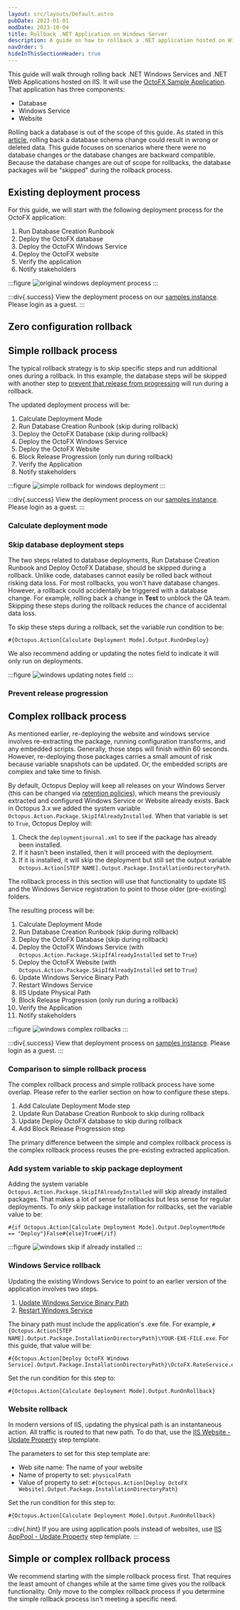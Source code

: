 ```yaml
---
layout: src/layouts/Default.astro
pubDate: 2023-01-01
modDate: 2023-10-04
title: Rollback .NET Application on Windows Server
description: A guide on how to rollback a .NET application hosted on Windows Servers.
navOrder: 5
hideInThisSectionHeader: true
---
```


This guide will walk through rolling back .NET Windows Services and .NET Web Applications hosted on IIS.  It will use the [OctoFX Sample Application](https://github.com/OctopusSamples/OctoFX).  That application has three components:

- Database
- Windows Service
- Website

Rolling back a database is out of the scope of this guide.  As stated in this [article](https://octopus.com/blog/database-rollbacks-pitfalls), rolling back a database schema change could result in wrong or deleted data.  This guide focuses on scenarios where there were no database changes or the database changes are backward compatible.  Because the database changes are out of scope for rollbacks, the database packages will be "skipped" during the rollback process.

## Existing deployment process

For this guide, we will start with the following deployment process for the OctoFX application:

1. Run Database Creation Runbook
1. Deploy the OctoFX database
1. Deploy the OctoFX Windows Service
1. Deploy the OctoFX website
1. Verify the application
1. Notify stakeholders

:::figure
![original windows deployment process](/docs/img/deployments/patterns/rollbacks/dotnet-windows-rollbacks/images/original-windows-deployment-process.png)
:::

:::div{.success}
View the deployment process on our [samples instance](https://samples.octopus.app/app#/Spaces-762/projects/01-octofx-original/deployments/process).  Please login as a guest.
:::

## Zero configuration rollback

<ZeroConfigRollback />

## Simple rollback process

The typical rollback strategy is to skip specific steps and run additional ones during a rollback.  In this example, the database steps will be skipped with another step to [prevent that release from progressing](/docs/releases/prevent-release-progression) will run during a rollback.

The updated deployment process will be:

1. Calculate Deployment Mode
1. Run Database Creation Runbook (skip during rollback)
1. Deploy the OctoFX Database (skip during rollback)
1. Deploy the OctoFX Windows Service
1. Deploy the OctoFX Website
1. Block Release Progression (only run during rollback)
1. Verify the Application
1. Notify stakeholders

:::figure
![simple rollback for windows deployment](/docs/img/deployments/patterns/rollbacks/dotnet-windows-rollbacks/images/windows-simple-rollback-process.png)
:::

:::div{.success}
View the deployment process on our [samples instance](https://samples.octopus.app/app#/Spaces-762/projects/02-octofx-simple-rollback/deployments/process).  Please login as a guest.
:::

### Calculate deployment mode

<CalculateDeploymentMode />

### Skip database deployment steps

The two steps related to database deployments, Run Database Creation Runbook and Deploy OctoFX Database, should be skipped during a rollback.  Unlike code, databases cannot easily be rolled back without risking data loss.  For most rollbacks, you won't have database changes.  However, a rollback could accidentally be triggered with a database change.  For example, rolling back a change in **Test** to unblock the QA team.   Skipping these steps during the rollback reduces the chance of accidental data loss.  

To skip these steps during a rollback, set the variable run condition to be:

```
#{Octopus.Action[Calculate Deployment Mode].Output.RunOnDeploy}
```

We also recommend adding or updating the notes field to indicate it will only run on deployments.

:::figure
![windows updating notes field](/docs/img/deployments/patterns/rollbacks/dotnet-windows-rollbacks/images/windows-updating-notes-field.png)
:::

### Prevent release progression

<PreventReleaseProgression />

## Complex rollback process

As mentioned earlier, re-deploying the website and windows service involves re-extracting the package, running configuration transforms, and any embedded scripts.  Generally, those steps will finish within 60 seconds.  However, re-deploying those packages carries a small amount of risk because variable snapshots can be updated.  Or, the embedded scripts are complex and take time to finish.  

By default, Octopus Deploy will keep all releases on your Windows Server (this can be changed via [retention policies](/docs/administration/retention-policies)), which means the previously extracted and configured Windows Service or Website already exists.  Back in Octopus 3.x we added the system variable `Octopus.Action.Package.SkipIfAlreadyInstalled`.  When that variable is set to `True`, Octopus Deploy will:

1. Check the `deploymentjournal.xml` to see if the package has already been installed.
2. If it hasn't been installed, then it will proceed with the deployment.
3. If it is installed, it will skip the deployment but still set the output variable `Octopus.Action[STEP NAME].Output.Package.InstallationDirectoryPath`.

The rollback process in this section will use that functionality to update IIS and the Windows Service registration to point to those older (pre-existing) folders.

The resulting process will be:

1. Calculate Deployment Mode
1. Run Database Creation Runbook (skip during rollback)
1. Deploy the OctoFX Database (skip during rollback)
1. Deploy the OctoFX Windows Service (with `Octopus.Action.Package.SkipIfAlreadyInstalled` set to `True`)
1. Deploy the OctoFX Website  (with `Octopus.Action.Package.SkipIfAlreadyInstalled` set to `True`)
1. Update Windows Service Binary Path
1. Restart Windows Service
1. IIS Update Physical Path
1. Block Release Progression (only run during a rollback)
1. Verify the Application
1. Notify stakeholders

:::figure
![windows complex rollbacks](/docs/img/deployments/patterns/rollbacks/dotnet-windows-rollbacks/images/windows-complex-rollbacks.png)
:::

:::div{.success}
View that deployment process on [samples instance](https://samples.octopus.app/app#/Spaces-762/projects/03-octofx-complex-rollback/deployments/process).  Please login as a guest.
:::

### Comparison to simple rollback process

The complex rollback process and simple rollback process have some overlap.  Please refer to the earlier section on how to configure these steps.

1. Add Calculate Deployment Mode step
1. Update Run Database Creation Runbook to skip during rollback
1. Update Deploy OctoFX database to skip during rollback
1. Add Block Release Progression step

The primary difference between the simple and complex rollback process is the complex rollback process reuses the pre-existing extracted application.

### Add system variable to skip package deployment

Adding the system variable `Octopus.Action.Package.SkipIfAlreadyInstalled` will skip already installed packages.  That makes a lot of sense for rollbacks but less sense for regular deployments.  To _only_ skip package installation for rollbacks, set the variable value to be:

```
#{if Octopus.Action[Calculate Deployment Mode].Output.DeploymentMode == "Deploy"}False#{else}True#{/if}
```

:::figure
![windows skip if already installed](/docs/img/deployments/patterns/rollbacks/dotnet-windows-rollbacks/images/windows-skip-if-already-installed.png)
:::

### Windows Service rollback

Updating the existing Windows Service to point to an earlier version of the application involves two steps.

1. [Update Windows Service Binary Path](https://library.octopus.com/step-templates/b6860fcf-9dee-48a0-afac-85e2098df692/actiontemplate-windows-service-change-binary-path)
1. [Restart Windows Service](https://library.octopus.com/step-templates/d1df734a-c0da-4022-9e70-8e1931b083da/actiontemplate-windows-service-restart)

The binary path must include the application's .exe file.  For example, `#{Octopus.Action[STEP NAME].Output.Package.InstallationDirectoryPath}\YOUR-EXE-FILE.exe`. For this guide, that value will be:

```
#{Octopus.Action[Deploy OctoFX Windows Service].Output.Package.InstallationDirectoryPath}\OctoFX.RateService.exe
```

Set the run condition for this step to:

```
#{Octopus.Action[Calculate Deployment Mode].Output.RunOnRollback}
```

### Website rollback

In modern versions of IIS, updating the physical path is an instantaneous action.  All traffic is routed to that new path.  To do that, use the [IIS Website - Update Property](https://library.octopus.com/step-templates/34118a0e-f872-435a-8522-d3c7f8515cb8/actiontemplate-iis-website-update-property) step template. 

The parameters to set for this step template are:
- Web site name: The name of your website
- Name of property to set: `physicalPath`
- Value of property to set: `#{Octopus.Action[Deploy OctoFX Website].Output.Package.InstallationDirectoryPath}`

Set the run condition for this step to:

```
#{Octopus.Action[Calculate Deployment Mode].Output.RunOnRollback}
```

:::div{.hint}
If you are using application pools instead of websites, use [IIS AppPool - Update Property](https://library.octopus.com/step-templates/183c1676-cb8e-44e8-a348-bbcb2b77536e/actiontemplate-iis-apppool-update-property) step template.
:::

## Simple or complex rollback process

We recommend starting with the simple rollback process first.  That requires the least amount of changes while at the same time gives you the rollback functionality.  Only move to the complex rollback process if you determine the simple rollback process isn't meeting a specific need.